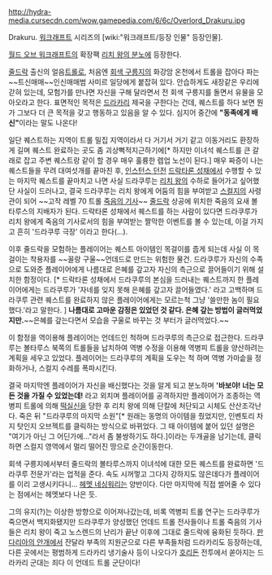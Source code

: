 http://hydra-media.cursecdn.com/wow.gamepedia.com/6/6c/Overlord_Drakuru.jpg

Drakuru. [[워크래프트]] 시리즈의 [wiki:"워크래프트/등장 인물" 등장인물].

[[월드 오브 워크래프트]]의 확장팩 [[리치 왕의 분노]]에 등장한다. 

[[줄드락]] 출신의 얼음[[트롤]]로, 처음엔 [[회색 구릉지]]의 화강암 온천에서 트롤을 잡아다 파는 ~~트신매매~~인신매매범 사미르 일당에게 붙잡혀 있다. 안습하게도 새장같은 우리에 갇혀 있는데, 모험가를 만나면 자신을 구해 달라면서 전 회색 구릉지를 돌면서 유물을 모아오라고 한다. 표면적인 목적은 [[드라카리]] 제국을 구한다는 건데, 퀘스트를 하다 보면 뭔가 그보다 더 큰 목적을 갖고 행동하고 있음을 알 수 있다. 심지어 중간에 '''"동족에게 배신"'''이라는 말도 나온다!

일단 퀘스트하는 지역이 트롤 밀집 지역이라서 다 거기서 거기 같고 이동거리도 환장하게 길며 퀘스트 완료하는 곳도 좀 괴상뻑적지근하기에[* 하지만 이녀석 퀘스트를 큰 갈래로 잡고 주변 퀘스트랑 같이 할 경우 매우 훌륭한 렙업 노선이 된다.] 매우 짜증이 나는 퀘스트들을 무려 대여섯개를 끝마친 후, [[인스턴스 던전]] [[드락타론 성채]]에서 수행할 수 있는 마지막 퀘스트를 끝마치고 나면 사실 드라쿠루는 [[리치 왕]]의 수하로 들어가고 싶어했단 사실이 드러나고, 결국 드라쿠루는 리치 왕에게 어둠의 힘을 부여받고 [[스컬지]]의 사령관이 되어 ~~고작 레벨 70 트롤 [[죽음의 기사]]~~ [[줄드락]] 상공에 위치한 죽음의 요새 볼타루스의 지배자가 된다. 드락타론 성채에서 퀘스트를 하는 사람이 있다면 드라쿠루가 리치 왕에게 죽음의 기사로서의 힘을 부여받는 짤막한 이벤트를 볼 수 있는데, 이걸 가지고 흔히 '드라쿠루 극장' 이라고 한다(…).

이후 줄드락을 모험하는 플레이어는 퀘스트 아이템인 목걸이를 줍게 되는데 사실 이 목걸이는 착용자를 ~~꼴랑 구울~~언데드로 만드는 위험한 물건. 드라쿠루가 자신의 수족으로 도와준 플레이어에게 나름대로 은혜를 갚고자 자신의 측근으로 끌어들이기 위해 설치한 함정이다. [* 드락타론 성채에서 드라쿠루의 본심을 드러내는 퀘스트까지 한 플레이어에게는 드라쿠루가 '자네를 잊지 못해 은혜를 갚고자 끌어들였다.' 라고 고백하며 드라쿠루 관련 퀘스트를 완료하지 않은 플레이어에게는 모르는척 그냥 '쓸만한 놈이 필요했다.'라고 말한다. ] '''나름대로 고마운 감정은 있었던 것 같다. 은혜 갚는 방법이 글러먹었지만.'''~~은혜를 갚는다면서 모습을 구울로 바꾸는 것 부터가 글러먹었다.~~

이 함정을 역이용해 플레이어는 언데드인 척하며 드라쿠루의 측근으로 접근한다. 드라쿠루는 볼타루스 북쪽의 트롤들을 납치하여 역병 수정을 이용해 역병피 트롤을 양산하려는 계획을 세우고 있었다. 플레이어는 드라쿠루의 계획을 도우는 척 하며 역병 가마솥을 정화하거나, 스컬지 수레를 폭파시킨다.

결국 마지막엔 플레이어가 자신을 배신했다는 것을 알게 되고 분노하며 ''' '바보야! 너는 모든 것을 가질 수 있었는데! ''' 라고 외치며 플레이어를 공격하지만 플레이어가 조종하는 역병피 트롤에 의해 [[떡실신]]을 당한 후 리치 왕에 의해 단칼에 처단되고 시체도 산산조각난다. 죽은 뒤 "드라쿠루의 마지막 소원"[* 원래는 동명의 아이템을 줬었지만, 인벤토리 차지 탓인지 오브젝트를 클릭하는 방식으로 바뀌었다. 그 때 아이템에 붙어 있던 설명은 "여기가 아닌 그 어딘가에…"라서 좀 불쌍하기도 하다.]이라는 두개골을 남기는데, 클릭하면 스컬지 영역에서 멀리 떨어진 땅으로 순간이동한다.

회색 구릉지에서부터 줄드락의 볼타루스까지 이녀석에 대한 모든 퀘스트를 완료하면 '드라쿠루 전문가'라는 업적을 준다. 속도 시꺼멓고 그다지 강하지도 않은데다가 플레이어를 이리 고생시키다니… [[헤멧 네싱워리]]는 양반이다. 다만 마지막에 직접 썰어줄 수 있다는 점에서는 헤멧보다 나은 듯.

그의 유지(?)는 이상한 방향으로 이어져나갔는데, 비록 역병피 트롤 연구는 드라쿠루가 죽으면서 백지화됐지만 드라쿠루가 양성했던 언데드 트롤 전사들이나 트롤 죽음의 기사들은 리치 왕이 죽고 노스렌드의 난리가 끝난 이후에 그대로 줄드락에 융화된 듯하다. [[판다리아의 안개]]에서 잔달라 부족의 지원군으로 다른 부족들처럼 드라카리도 등장하는데, 다른 곳에서는 평범하게 드라카리 냉기술사 등이 나오다가 [[호리돈]] 전투에서 쏟아지는 드라카리 군대는 죄다 이 언데드 트롤 군단이다!
